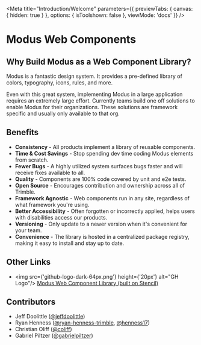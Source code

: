
<Meta title="Introduction/Welcome"
      parameters={{
        previewTabs: {
          canvas: {
            hidden: true
          }
        },
        options: {
          isToolshown: false
        },
        viewMode: 'docs'
      }}
/>

# Modus Web Components

## Why Build Modus as a Web Component Library?
Modus is a fantastic design system. It provides a pre-defined library of colors, typography, icons, rules, and more.

Even with this great system, implementing Modus in a large application requires an extremely large effort. Currently teams build one off solutions to enable Modus for their organizations. These solutions are framework specific and usually only available to that org.

## Benefits
- **Consistency** - All products implement a library of reusable components.
- **Time & Cost Savings** - Stop spending dev time coding Modus elements from scratch.
- **Fewer Bugs** - A highly utilized system surfaces bugs faster and will receive fixes available to all.
- **Quality** - Components are 100% code covered by unit and e2e tests.
- **Open Source** - Encourages contribution and ownership across all of Trimble.
- **Framework Agnostic** - Web components run in any site, regardless of what framework you're using.
- **Better Accessibility** - Often forgotten or incorrectly applied, helps users with disabilities access our products.
- **Versioning** - Only update to a newer version when it's convenient for your team.
- **Convenience** - The library is hosted in a centralized package registry, making it easy to install and stay up to date.

## Other Links
- <img src={'github-logo-dark-64px.png'} height={'20px'} alt="GH Logo"/> <a href="https://github.com/trimble-oss/modus-web-components" target="_blank">Modus Web Component Library (built on Stencil)</a>

## Contributors
- Jeff Doolittle ([@jeffdoolittle](https://github.com/jeffdoolittle))
- Ryan Henness ([@ryan-henness-trimble](https://github.com/ryan-henness-trimble), [@henness17](https://github.com/henness17))
- Christian Oliff ([@coliff](https://github.com/coliff))
- Gabriel Piltzer ([@gabrielpiltzer](https://www.linkedin.com/in/gabrielpiltzer/))
